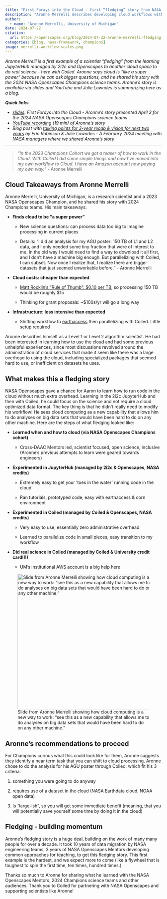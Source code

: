 ```yaml
---
title: "First Forays into the Cloud - first “fledging” story from NASA Openscapes!"
description: "Aronne Merrelli describes developing cloud workflows with 2i2c, parallelizing workflows with Coiled, and attaching his university credit card to do real science in the cloud."
author: 
  - name: "Aronne Merrelli, University of Michigan"
date: 2024-07-22
citation: 
  url: https://openscapes.org/blog/2024-07-22-aronne-merrelli-fledging-parallelized-science-in-the-cloud/
categories: [blog, nasa-framework, champions]
image: merrelli-workflow-scales.png
---
```


*Aronne Merrelli is a first example of a scientist "fledging" from the learning JupyterHub managed by 2i2c and Openscapes to another cloud space to do real science - here with Coiled. Aronne says cloud is "like a super power" because he can ask bigger questions, and he shared his story with the 2024 NASA Openscapes Champions science teams. Aronne's story is available via slides and YouTube and Julie Lowndes is summarizing here as a blog.*

***Quick links***

-   [*slides*](https://docs.google.com/presentation/d/1KhzxL082ay29_hZ57cniQXcuCpMkMfLwLu-6SsOb16g/edit#slide=id.g210519f26d5_0_169)*: First Forays into the Cloud - Aronne's story presented April 3 for the 2024 NASA Openscapes Champions science teams*
-   [*YouTube recording*](https://www.youtube.com/watch?v=2Yd0eR6M04Y) *(19 min) of Aronne's story*
-   *Blog post with [talking points for 3-year recap & vision for next two years](https://nasa-openscapes.github.io/news/2024-02-15-nasa-openscapes-talking-points/) by Erin Robinson & Julie Lowndes - A February 2024 meeting with NASA managers where we shared Aronne's story*

------------------------------------------------------------------------

::: {.blockquote-blue}
> *"In the 2023 Champions Cohort we got a teaser of how to work in the Cloud. With Coiled I did some simple things and now I’ve moved into my own workflow to Cloud. I have an Amazon account now paying my own way."* - Aronne Merrelli
:::

## Cloud Takeaways from Aronne Merrelli

Aronne Merrelli, University of Michigan, is a research scientist and a 2023 NASA Openscapes Champion, and he shared his story with 2024 Champions teams. His main takeaways:

-   **Finds cloud to be “a super power”**

    -   New science questions: can process data too big to imagine processing in current places

    -   Details: "I did an analysis for my AGU poster: 150 TB of L1 and L2 data, and I only needed some tiny fraction that were of interest to me. In the old way I would need to find a way to download it all first, and I don’t have a machine big enough. But parallelizing with Coiled, I can subset. Now once I realize that, I realize there are bigger datasets that just seemed unworkable before.” - Aronne Merrelli

-   **Cloud costs: cheaper than expected**

    -   [Matt Rocklin’s “Rule of Thumb”: \$0.10 per TB](https://medium.com/coiled-hq/ten-cents-per-terabyte-91ff24363612), so processing 150 TB would be roughly \$15

    -   Thinking for grant proposals: \~\$100s/yr will go a long way

-   **Infrastructure: less intensive than expected**

    -   Shifting workflow to [earthaccess](https://earthaccess.readthedocs.io/en/latest/) then parallelizing with Coiled. Little setup required

Aronne describes himself as a Level 1 or Level 2 algorithm scientist. He had been interested in learning how to use the cloud and had some previous unhelpful experiences, since most discussions revolved around the administration of cloud services that made it seem like there was a large overhead to using the cloud, including specialized packages that seemed hard to use, or inefficient on datasets he uses.

## What makes this a fledging story

NASA Openscapes gave a chance for Aaron to learn how to run code in the cloud without much extra overhead. Learning in the 2i2c JupyterHub and then with Coiled, he could focus on the science and not require a cloud optimized data format. The key thing is that he didn't really need to modify his workflow! He sees cloud computing as a new capability that allows him to do analyses on big data sets that would have been hard to do on any other machine. Here are the steps of what fledging looked like:

-   **Learned when and how to cloud (via NASA Openscapes Champions cohort)**

    -   Cross-DAAC Mentors led, scientist focused, open science, inclusive (Aronne’s previous attempts to learn were geared towards engineers)

-   **Experimented in JupyterHub (managed by 2i2c & Openscapes, NASA credits)**

    -   Extremely easy to get your ‘toes in the water’ running code in the cloud

    -   Ran tutorials, prototyped code, easy with earthaccess & corn environment 

-   **Experimented in Coiled (managed by Coiled & Openscapes, NASA credits)**

    -   Very easy to use, essentially zero administrative overhead

    -   Learned to parallelize code in small pieces, easy transition to my workflow

-   **Did real science in Coiled (managed by Coiled & University credit card!!!)**

    -   UM’s institutional AWS account is a big help here

![Slide from Aronne Merrelli showing how cloud computing is a new way to work: "see this as a new capability that allows me to do analyses on big data sets that would have been hard to do on any other machine."](merrelli-workflow-scales.png){fig-alt="slide showing an x-y axis of Workflow scales, with 'calc time' y axis showing laptop/desktop, research group server, university shared compute cluster with small x axis data size. Then, Cloud computing is in the top-right space, not overlapping" fig-align="center" width="434"}

## Aronne's recommendations to proceed

For Champions curious what this could look like for them, Aronne suggests they identify a near term task that you can shift to cloud processing. Aronne chose to do the analysis for his AGU poster through Coiled, which fit his 3 criteria:

1.  something you were going to do anyway

2.  requires use of a dataset in the cloud (NASA Earthdata cloud, NOAA open data)

3.  Is “large-ish”, so you will get some immediate benefit (meaning, that you will potentially save yourself some time by doing it in the cloud)

## Fledging - building momentum

Aronne's fledging story is a huge deal, building on the work of many many people for over a decade. It took 10 years of data migration by NASA engineering teams, 3 years of NASA Openscapes Mentors developing common approaches for teaching, to get this fledging story. This first example is the hardest, and we expect more to come (like a flywheel that is toughest to spin the first time, ten times, hundred times.)

Thanks so much to Aronne for sharing what he learned with the NASA Openscapes Mentors, 2024 Champions science teams and other audiences. Thank you to Coiled for partnering with NASA Openscapes and supporting scientists like Aronne!
